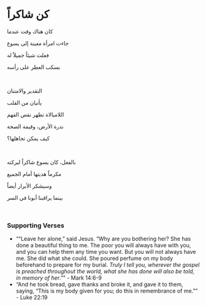# كن شاكراً

كان هناك وقت عندما

جاءت امرأة معينة إلى يسوع

فعلت شيئاً جميلاً له

بسكب العطر على رأسه

<br />

التقدير والامتنان

يأتيان من القلب

اللامبالاة تظهر نقص الفهم

ندرة الأرض، وقيمة الصحة

كيف يمكن تجاهلها؟

<p></p>

<br />

بالفعل، كان يسوع شاكراً لبركته

مكرماً هديتها أمام الجميع

وسيشكر الأبرار أيضاً

بينما يراقبنا أبونا في السر

<br />

### Supporting Verses

- ““Leave her alone,” said Jesus. “Why are you bothering her? She has done a beautiful thing to me. The poor you will always have with you, and you can help them any time you want. But you will not always have me. She did what she could. She poured perfume on my body beforehand to prepare for my burial. *Truly I tell you, wherever the gospel is preached throughout the world, what she has done will also be told, in memory of her*.”” - Mark 14:6-9
- “And he took bread, gave thanks and broke it, and gave it to them, saying, “This is my body given for you; do this in remembrance of me.”” - Luke 22:19
